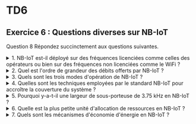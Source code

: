 # TD6

## Exercice 6 : Questions diverses sur NB-IoT

Question 8 Répondez succinctement aux questions suivantes.

<details>
<summary>1. NB-IoT est-il déployé sur des fréquences licenciées comme celles des opérateurs ou bien sur des fréquences non licenciées comme le WiFi ?</summary>

Des bandes licenciées

</details>

<details>
<summary>2. Quel est l'ordre de grandeur des débits offerts par NB-IoT ?</summary>

30 à 60 kbits/s

</details>

<details>
<summary>3. Quels sont les trois modes d'opération de NB-IoT ?</summary>

- Stand-alone : en utilisant une porteuse GSM
- Guard-band : dans la bande de garde d'un signal LTE
- In-band : en utilisant un ou plusieurs RBs d'un système LTE

</details>

<details>
<summary>4. Quelles sont les techniques employées par le standard NB-IoT pour accroître la couverture du système ?</summary>

- Un espacement de sous-porteuses de 3.75 kHz
- une allocation de ressources plus fine (RU)
- des répétitions successives du même bloc de transport.

</details>

<details>
<summary>5. Pourquoi y-a-t-il une largeur de sous-porteuse de 3.75 kHz en NB-IoT ?</summary>

Pour améliorer le SNR car la puissance du bruit d'écrit N0 W dans une bande W

</details>

<details>
<summary>6. Quelle est la plus petite unité d'allocation de ressources en NB-IoT ?</summary>

L'unité de ressouces (RU), par exemple 1 sous-porteuse utilisée pendant 16 slots.

</details>

<details>
<summary>7. Quels sont les mécanismes d'économie d'énergie en NB-IoT ?</summary>

- DRX : l'UE écoute le canal pendant les périodes de paging
- PSM : les cycles DRX alternent avec des périodes pendant lesquelles le modem est éteint

</details>






